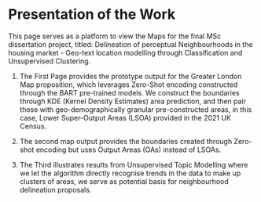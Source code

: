 # Presentation of the Work {.unnumbered}

This page serves as a platform to view the Maps for the final MSc dissertation project, titled: Delineation of perceptual Neighbourhoods in the housing market - Geo-text location modelling through Classification and Unsupervised Clustering.

1.  The First Page provides the prototype output for the Greater London Map proposition, which leverages Zero-Shot encoding constructed through the BART pre-trained models. We construct the boundaries through KDE (Kernel Density Estimates) area prediction, and then pair these with geo-demographically granular pre-constructed areas, in this case, Lower Super-Output Areas (LSOA) provided in the 2021 UK Census.

2.  The second map output provides the boundaries created through Zero-shot encoding but uses Output Areas (OAs) instead of LSOAs.

3.  The Third illustrates results from Unsupervised Topic Modelling where we let the algorithm directly recognise trends in the data to make up clusters of areas, we serve as potential basis for neighbourhood delineation proposals.
